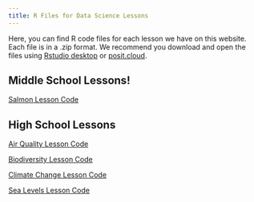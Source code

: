 ```yaml
--- 
title: R Files for Data Science Lessons
---
```


Here, you can find R code files for each lesson we have on this website. Each file is in a .zip format. We recommend you download and open the files using [Rstudio desktop](https://posit.co/download/rstudio-desktop/) or [posit.cloud](https://posit.cloud/content/yours?sort=name_asc). 

## Middle School Lessons!

[Salmon Lesson Code](https://lewis-and-clark-data-science.github.io/6-12-Data-Science-Resources/lesson_plans/code_files/SalmonLessonCode.zip)

## High School Lessons

[Air Quality Lesson Code](lesson_plans/code_files/AQILessonCode.zip)

[Biodiversity Lesson Code](lesson_plans/code_files/BiodiversityLessonCode.zip)

[Climate Change Lesson Code](lesson_plans/code_files/ClimateChangeLessonCode.zip)

[Sea Levels Lesson Code](lesson_plans/code_files/SeaLevelsLessonCode.zip)
